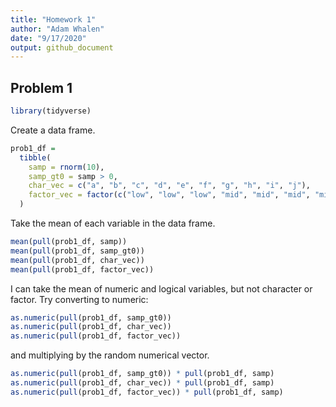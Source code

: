 ```yaml
---
title: "Homework 1"
author: "Adam Whalen"
date: "9/17/2020"
output: github_document
---
```


## Problem 1

```r
library(tidyverse)
```

Create a data frame.

```r
prob1_df = 
  tibble(
    samp = rnorm(10),
    samp_gt0 = samp > 0,
    char_vec = c("a", "b", "c", "d", "e", "f", "g", "h", "i", "j"),
    factor_vec = factor(c("low", "low", "low", "mid", "mid", "mid", "mid", "hi", "hi", "hi"))
  )
```

Take the mean of each variable in the data frame.

```r
mean(pull(prob1_df, samp))
mean(pull(prob1_df, samp_gt0))
mean(pull(prob1_df, char_vec))
mean(pull(prob1_df, factor_vec))
```

I can take the mean of numeric and logical variables, but not character or factor.
Try converting to numeric:

```r
as.numeric(pull(prob1_df, samp_gt0))
as.numeric(pull(prob1_df, char_vec))
as.numeric(pull(prob1_df, factor_vec))
```

and multiplying by the random numerical vector.

```r
as.numeric(pull(prob1_df, samp_gt0)) * pull(prob1_df, samp)
as.numeric(pull(prob1_df, char_vec)) * pull(prob1_df, samp)
as.numeric(pull(prob1_df, factor_vec)) * pull(prob1_df, samp)
```




